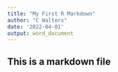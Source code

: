 ---
title: "My First R Markdown"
author: "C Walters"
date: '2022-04-01'
output: word_document
---
## This is a markdown file